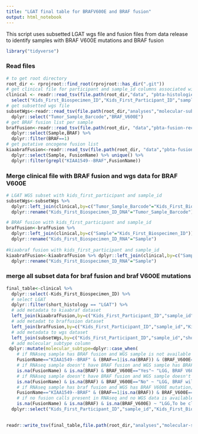 ```yaml
---
title: "LGAT final table for BRAFV600E and BRAF fusion"
output: html_notebook
---
```


This script uses subsetted LGAT wgs file and fusion files from data release to identify samples with BRAF V600E mutations and BRAF fusion

```r
library("tidyverse")
```


### Read files
    
```r

# to get root directory
root_dir <- rprojroot::find_root(rprojroot::has_dir(".git"))
# get clinical file for participant and sample_id columns associated with bs_ids
clinical <- readr::read_tsv(file.path(root_dir,"data", "pbta-histologies.tsv")) %>%
  select("Kids_First_Biospecimen_ID","Kids_First_Participant_ID","sample_id","short_histology")
# get subsetted wgs file
subsetWgs<-readr::read_tsv(file.path(root_dir,"analyses","molecular-subtyping-LGAT","lgat-subset","LGAT_snv_subset.tsv")) %>% 
  dplyr::select("Tumor_Sample_Barcode","BRAF_V600E")
# get BRAF fusion list per sample
brafFusion<-readr::read_tsv(file.path(root_dir, "data","pbta-fusion-recurrently-fused-genes-bysample.tsv")) %>%
  dplyr::select(Sample,BRAF) %>%
  dplyr::filter(BRAF==1)
# get putative oncogene fusion list
kiaabrafFusion<-readr::read_tsv(file.path(root_dir, "data","pbta-fusion-putative-oncogenic.tsv")) %>%
  dplyr::select(Sample, FusionName) %>% unique() %>%
  dplyr::filter(grepl("KIAA1549--BRAF",FusionName))


```
    
### Merge clinical file with BRAF fusion and wgs data for BRAF V600E   
    
```r
# LGAT WGS subset with kids_first_participant and sample_id
subsetWgs<-subsetWgs %>% 
  dplyr::left_join(clinical,by=c("Tumor_Sample_Barcode"="Kids_First_Biospecimen_ID")) %>%
  dplyr::rename("Kids_First_Biospecimen_ID_DNA"="Tumor_Sample_Barcode")

# BRAF fusion with kids_first_participant and sample_id
brafFusion<-brafFusion %>% 
  dplyr::left_join(clinical,by=c("Sample"="Kids_First_Biospecimen_ID")) %>%
  dplyr::rename("Kids_First_Biospecimen_ID_RNA"="Sample")
  
#kiaabraf fusion with kids_first_participant and sample_id
kiaabrafFusion<-kiaabrafFusion %>% dplyr::left_join(clinical,by=c("Sample"="Kids_First_Biospecimen_ID")) %>%
  dplyr::rename("Kids_First_Biospecimen_ID_RNA"="Sample")

```
    
### merge all subset data for braf fusion and braf V600E mutations
    
```r

final_table<-clinical %>% 
  dplyr::select(-Kids_First_Biospecimen_ID) %>%
  # select LGAT
  dplyr::filter(short_histology == "LGAT") %>%
  # add metadata to kiaabraf dataset
  left_join(kiaabrafFusion,by=c("Kids_First_Participant_ID","sample_id","short_histology")) %>%
  # add metadat to braffusion dataset
  left_join(brafFusion,by=c("Kids_First_Participant_ID","sample_id","Kids_First_Biospecimen_ID_RNA","short_histology")) %>% 
  # add metadata to wgs dataset
  left_join(subsetWgs,by=c("Kids_First_Participant_ID","sample_id","short_histology")) %>%
  # add molecular_subtype column 
 dplyr::mutate(molecular_subtype=dplyr::case_when(
    # if RNAseq sample has BRAF fusion and WGS sample is not available or is present without BRAF V600E; a condition is.na(BRAF) is also used to capture instances where the sample was not selected in recurrent-fusion sample selection( for example progressive sample was not selected if a initial tumor RNAseq was found for that patient)
    FusionName=="KIAA1549--BRAF" & (BRAF==1|is.na(BRAF)) & (BRAF_V600E=="No"|is.na(BRAF_V600E)) ~"LGG, BRAF fusion",
    # if RNAseq sample doesn't have BRAF fusion and WGS sample has BRAF V600E
    is.na(FusionName) & is.na(BRAF) & BRAF_V600E=="Yes"~ "LGG, BRAF V600E",
    # if RNAseq sample doesn't have BRAF fusion and WGS sample doesn't have BRAF V600E
    is.na(FusionName) & is.na(BRAF) & BRAF_V600E=="No" ~ "LGG, BRAF wildtype",
    # if RNAseq sample has braf fusion and WGS has BRAF V600E mutation; a condition is.na(BRAF) is also used to capture instances where the sample was not selected in recurrent-fusion sample selection( for example progressive sample was not selected if a initial tumor RNAseq was found for that patient)
    FusionName=="KIAA1549--BRAF" & (BRAF==1|is.na(BRAF)) & BRAF_V600E=="Yes" ~"LGG, BRAF V600E/fusion",
    # if no fusion calls present in RNAseq and no WGS data is available
    is.na(FusionName) & is.na(BRAF) & is.na(BRAF_V600E) ~ "LGG,To be classified")) %>%
  dplyr::select("Kids_First_Participant_ID","sample_id","Kids_First_Biospecimen_ID_DNA","Kids_First_Biospecimen_ID_RNA","molecular_subtype")

                                                   
readr::write_tsv(final_table,file.path(root_dir,"analyses","molecular-subtyping-LGAT","results","lgat_subtyping.tsv"))


```
    
    
    

